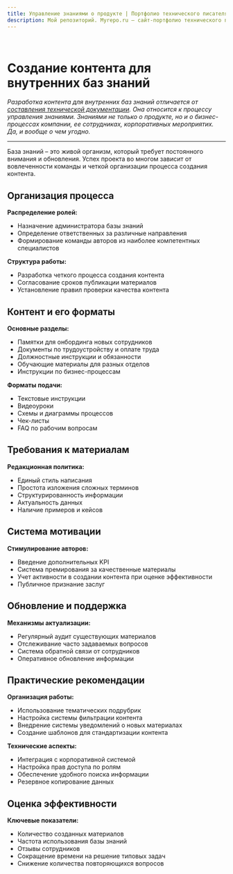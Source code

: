 ```yaml
---
title: Управление знаниями о продукте | Портфолио технического писателя
description: Мой репозиторий. Myrepo.ru – сайт-портфолио технического писателя
---
```



<br />

# Создание контента для внутренних баз знаний

*Разработка контента для внутренних баз знаний отличается от [составления технической документации](./software-documentation-development). Она относится к процессу управления знаниями. Знаниями не только о продукте, но и о бизнес-процессах компании, ее сотрудниках, корпоративных мероприятих. Да, и вообще о чем угодно.*

---

База знаний – это живой организм, который требует постоянного внимания и обновления. Успех проекта во многом зависит от вовлеченности команды и четкой организации процесса создания контента.

## Организация процесса

**Распределение ролей:**
* Назначение администратора базы знаний
* Определение ответственных за различные направления
* Формирование команды авторов из наиболее компетентных специалистов

**Структура работы:**
* Разработка четкого процесса создания контента
* Согласование сроков публикации материалов
* Установление правил проверки качества контента

## Контент и его форматы

**Основные разделы:**
* Памятки для онбординга новых сотрудников
* Документы по трудоустройству и оплате труда
* Должностные инструкции и обязанности
* Обучающие материалы для разных отделов
* Инструкции по бизнес-процессам

**Форматы подачи:**
* Текстовые инструкции
* Видеоуроки
* Схемы и диаграммы процессов
* Чек-листы
* FAQ по рабочим вопросам

## Требования к материалам

**Редакционная политика:**
* Единый стиль написания
* Простота изложения сложных терминов
* Структурированность информации
* Актуальность данных
* Наличие примеров и кейсов

## Система мотивации

**Стимулирование авторов:**
* Введение дополнительных KPI
* Система премирования за качественные материалы
* Учет активности в создании контента при оценке эффективности
* Публичное признание заслуг

## Обновление и поддержка

**Механизмы актуализации:**
* Регулярный аудит существующих материалов
* Отслеживание часто задаваемых вопросов
* Система обратной связи от сотрудников
* Оперативное обновление информации

## Практические рекомендации

**Организация работы:**
* Использование тематических подрубрик
* Настройка системы фильтрации контента
* Внедрение системы уведомлений о новых материалах
* Создание шаблонов для стандартизации контента

**Технические аспекты:**
* Интеграция с корпоративной системой
* Настройка прав доступа по ролям
* Обеспечение удобного поиска информации
* Резервное копирование данных

## Оценка эффективности

**Ключевые показатели:**
* Количество созданных материалов
* Частота использования базы знаний
* Отзывы сотрудников
* Сокращение времени на решение типовых задач
* Снижение количества повторяющихся вопросов
